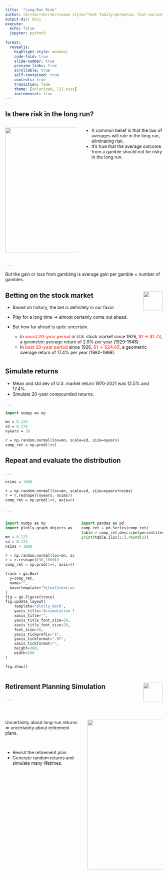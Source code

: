 ```yaml
---
title:  "Long-Run Risk"
author: <br><br><br><br><span style="font-family:perpetua; font-variant:small-caps; color:#606060;">Kerry Back</span><br><br><img src="RiceBusiness-transparent-logo-sm.png"  height=80>
output-dir: docs
execute:
  echo: false
  jupyter: python3
 
format: 
  revealjs:
    highlight-style: monokai
    code-fold: true
    slide-number: true
    preview-links: true
    scrollable: true
    self-contained: true
    controls: true
    transition: fade
    theme: [solarized, 721.scss]
    incremental: true
---
```


## Is there risk in the long run?

:::: {.columns}

::: {.column width=40}


<img src="images/dice.jpg" height=400>
:::

::: {.column width=60}

- A common belief is that the law of averages will rule in the long run, eliminating risk. 
- It's true that the average outcome from a gamble should not be risky in the long run.

:::



::::

. . .



But the gain or loss from gambling is
average gain per gamble $\times$ number of gambles.

## Betting on the stock market <a href="http://bbcx-investments.com/risk/best-worst"><img src="images/Rice_Owl.jpg" style="width:.65in;" align="right"></a>

- Based on history, the bet is definitely in our favor.  

- Play for a long time $\Rightarrow$ almost certainly come out ahead.

- But how far ahead is quite uncertain.

    - In [worst 20-year period]{style="color:tomato; font-weight:bold"} in U.S. stock market since 1926, [\$1 $\rightarrow$ \$1.73]{style="color:tomato; font-weight:bold"}, a geometric average return of 2.8% per year (1929-1948).
    - In [best 20-year period]{style="color:tomato; font-weight:bold"} since 1926, [\$1 $\rightarrow$ \$24.65]{style="color:tomato; font-weight:bold"}, a geometric average return of 17.4% per year (1980-1999).

#

<p align=center> 

</p>


## Simulate returns

- Mean and std dev of U.S. market return 1970-2021 was 12.5% and 17.4%.
- Simulate 20-year compounded returns.

. . .

```.p
import numpy as np

mn = 0.125
sd = 0.174
nyears = 20

r = np.random.normal(loc=mn, scale=sd, size=nyears)
comp_ret = np.prod(1+r)
```

## Repeat and evaluate the distribution

. . .


```.p
nsims = 1000

r = np.random.normal(loc=mn, scale=sd, size=nyears*nsims)
r = r.reshape((nyears, nsims))
comp_ret = np.prod(1+r, axis=0)
```

. . .


:::: columns

::: column 

```python

import numpy as np
import plotly.graph_objects as go

mn = 0.125
sd = 0.174
nsims = 1000

r = np.random.normal(loc=mn, scale=sd, size=30*nsims)
r = r.reshape((30,1000))
comp_ret = np.prod(1+r, axis=0)

trace = go.Box(
  y=comp_ret,
  name="",
  hovertemplate="%{text}<extra></extra>",
)
fig = go.Figure(trace)
fig.update_layout(
    template="plotly_dark",
    yaxis_title="Accumulation from $1",
    xaxis_title="",
    yaxis_title_font_size=20,
    xaxis_title_font_size=20,
    font_size=16,
    yaxis_tickprefix="$",
    yaxis_tickformat=".0f",
    xaxis_tickformat="",
    height=360,
    width=500
)

fig.show()
```

:::

::: column


```python

import pandas as pd
comp_ret = pd.Series(comp_ret)
table = comp_ret.describe(percentiles=[0.1,0.25,0.5,0.75,0.9])
print(table.iloc[1:].round(2))
```
:::

::::


## Retirement Planning Simulation <a href="https://bbcx-investments.com/borrowing-saving/retirement-planning-sim"><img src="images/Rice_Owl.jpg"  style="width:.65in;" align="right"></a>

. . .

<br>

:::: {.columns}

::: {.column width=50}

Uncertainty about long-run returns $\Rightarrow$ uncertainty about retirement plans.

<br>


- Revisit the retirement plan
- Generate random returns and simulate many lifetimes.

:::

::: {.column width=50}
<img src="images/retirement-concept-2021-08-28-19-21-53-utc.jpg" height=480>
:::
::::
